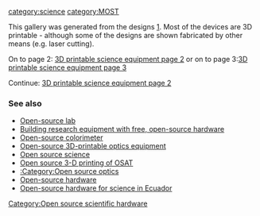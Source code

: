 {{MOST}}
[[category:science]]
[[category:MOST]]

[[Category:Open source scientific hardware]]

This gallery was generated from the designs [http://www.thingiverse.com/jpearce/collections/open-source-scientific-tools]. Most of the devices are 3D printable - although some of the designs are shown fabricated by other means (e.g. laser cutting).

On to page 2: [[3D printable science equipment page 2]] or on to page 3:[[3D printable science equipment page 3]]

{{Gallery
|width=180
|height=135
|title=3D printable science equipment
|
lines=4

|Image:FU76H53HAQ3DHQ1.LARGE.jpg|[http://www.instructables.com/id/DIY-BioPrinter/ DIY BioPrinter]
|Image:BiropetteRack.jpg|[http://www.thingiverse.com/thing:257254 Rack for Biropettes, Customizable]
|Image:BiropettePipette.jpg|[http://www.thingiverse.com/thing:255519 Biropette: customisable, high precision pipette]
|Image:CellStruder2.jpg|[http://www.thingiverse.com/thing:251647 CellStruder v2]
|Image:CellStruder1.jpg|[http://www.thingiverse.com/thing:109040 CellStruder v1]
|Image:WindAnemometer.jpg|[http://www.thingiverse.com/thing:245025 Wind direction anemometer]
|Image:SlideHolder.jpg|[http://www.thingiverse.com/thing:243580 Zeiss Slide Holder]
|Image:Windgauge.jpg|[http://www.thingiverse.com/thing:241608 Wind gauge]
|Image:Motormount.jpg |[http://www.thingiverse.com/thing:208430 Stage axis - with parametric motor mount]
|Image:3axisManiupulator.jpg |[http://www.thingiverse.com/thing:239105 Parametric 3 axis manipulator - optional servo mounts]
|Image:CuvetteAdaptor.jpg |[http://www.thingiverse.com/thing:237237 Customizable Cuvette Adaptor]
|Image:WaterVenturi.jpg |[http://www.thingiverse.com/thing:236096 Water Venturi]
|Image:HumiditySensorEnclosure.jpg |[http://www.thingiverse.com/thing:230888 Humidity Sensor Enclosure for Arduino Pro Mini]
|Image:WindGauge.jpg |[http://www.thingiverse.com/thing:229975 wind gauge]
|Image:SyringePump.jpg |[http://www.thingiverse.com/thing:210756 Syringe pump 0.3 ml intradermal]
|Image:ElectricalCompressor.jpg |[http://www.thingiverse.com/thing:205373 Electrical Compressor]
|Image:HoseClamp.jpg |[http://www.thingiverse.com/thing:204237 Hose clamp - smooth regulation]
|Image:FishEyeLensAdapter.jpg |[http://www.thingiverse.com/thing:203518 Cheap microscope fish eye lens adapter]
|Image:ModularStageAxis.jpg |[http://www.thingiverse.com/thing:203734 Modular stage axis, manual]
|Image:CaliperAddOn.jpg |[http://www.thingiverse.com/thing:202595 Caliper add-on for Westcott Stainless Steel Ruler]
|Image:WallPlateWithMicroplateStand.jpg |[http://www.thingiverse.com/thing:201772 Well-Plate/Microplate Stand (Fixed, 30-degree angle)]
|Image:TippingBucket.jpg |[http://www.thingiverse.com/thing:85045 Tipping Bucket]
|Image:RainMeter.jpg |[http://www.thingiverse.com/thing:13383 Rain meter]
|Image:StirplateParts.jpg |[http://www.thingiverse.com/thing:198838 Stirplate Parts]
|Image:Tweezers.jpg |[www.thingiverse.com/thing:196929 Tweezers or forceps with round end]
|Image:MicrocentrifugeTubes.jpg |[http://www.thingiverse.com/thing:196526 Microcentrifuge tubes Multi-decapper]
|Image:BiometraPCRMachineReplacementTabs.jpg |[http://www.thingiverse.com/thing:3632 Replacement Tabs for Biometra PCR Machine]
|Image:96WellMicrotiterPlate.jpg |[http://www.thingiverse.com/thing:11621 Standard 96-well microtiter plate]
|Image:ReplacementCombforBioRadMiniProtean.jpg |[http://www.thingiverse.com/thing:196377 Replacement 1.5mm (15 wells) comb for Biorad mini-protean(R) western blotting setup]
|Image:AirTemperatureShield.jpg |[http://www.thingiverse.com/thing:193569 Fan Ventilated Air Temperature Shield 04]
|Image:Pyranometer.jpg |[http://www.thingiverse.com/thing:196191 Pyranometer]
|Image:MicroscopeToCameraAdapter.jpg |[http://www.thingiverse.com/thing:191647 Microscope adapter for Logitech web-cam lets you shoot video through your microscope]
|Image:VialRack.jpg |[http://www.thingiverse.com/thing:193073 Customizable vial rack with drain holes]
|Image:96WellPlate.jpg |[http://www.thingiverse.com/thing:193645 96-well plate]
|Image:ShadowBand.jpg |[http://www.thingiverse.com/thing:189726 Customizable Shadow Band]
|Image:CentrifugeAdapter.jpg |[http://www.thingiverse.com/thing:182679 Sorvall centrifuge adapter for 1.5ml eppendorf tubes]
|Image:2literBottleFilterInsert.jpg |[http://www.thingiverse.com/thing:184338 More 2 litre bottle filter inserts for a science project]
|Image:OscilloscopeWatchEnclosure.jpg |[http://www.thingiverse.com/thing:181812 Oscilloscope Watch Enclosure]
|Image:SteppedFunnel.jpg |[http://www.thingiverse.com/thing:181474 Stepped Funnel]
|Image:2AxisMirrorGalvanometer.jpg |[http://www.thingiverse.com/thing:179041 2 Axis Mirror Galvanometer]
|Image:MicroscopeAdapterForIPhone.jpg |[http://www.thingiverse.com/thing:178047 Microscope adapter for Apple iPhone 4 or 4s camera]
|Image:BioPrinterHead.jpg |[http://www.thingiverse.com/thing:176333 Triple lumen Bio-Printer head]
|Image:SmallSupportFunnel.jpg |[http://www.thingiverse.com/thing:174313 Small Support Funnel]
|Image:EmbeddedHeatingCoil.jpg |[http://www.thingiverse.com/thing:172642 Embedded Heating coil]
|Image:VialHolder.jpg |[http://www.thingiverse.com/thing:172145 Vial Holder]
|Image:TestTubeHolder.jpg |[http://www.thingiverse.com/thing:170299 Decorative Test Tube Holder as Pot (Plant Pot)]
|Image:CentrifugeTubeHolder.jpg |[http://www.thingiverse.com/thing:54578 15ml Conical Centrifuge Tube Holder]
|Image:CuvetteAdapter.jpg |[http://www.thingiverse.com/thing:165731 Spectronic 20 Cuvette Adapter]
|Image:LabPipette.jpg |[http://www.thingiverse.com/thing:159052 Laboratory Pipette]
|Image:HoseBarbAdapter.jpg |[http://www.thingiverse.com/thing:158717 Hose barb adapter and manifold]
|Image:Stevenson-screen.jpg |[http://www.thingiverse.com/thing:158039 Stevenson screen for weather station]
|Image:TestTubeRack.jpg |[http://www.thingiverse.com/thing:156110 Test tube rack for ground chilis]
|Image:ParametricProjectEnclosure.jpg |[http://www.thingiverse.com/thing:155001 Parametric and Customizable Project Enclosure]
|Image:Gel Comb 1mm.jpg |[http://www.thingiverse.com/thing:35844 16-well gel electrophoresis combs]
|Image:HoefferComb.jpg |[http://www.thingiverse.com/thing:64744 Hoeffer SE400 comb]
|Image:MagSeparationStand.jpg |[http://www.thingiverse.com/thing:66281 Magnetic separation stand]
|Image:TubeSupportPlateHolder.jpg |[http://www.thingiverse.com/thing:153224 Tube support/plate holder]
|Image:PipetteHolderHigher.jpg |[http://www.thingiverse.com/thing:153334 Hanging Pipette Holder]
|Image:OpenFuge.jpg |[http://www.thingiverse.com/thing:151406 OpenFuge]
|Image:TestTubeRack2.jpg |[http://www.thingiverse.com/thing:149010 Test tube rack]
|Image:MiniSpectrometer.jpg |[http://www.thingiverse.com/thing:148270 Open Mini Spectrometer]
|Image:TemperatureControllerCase.jpg |[http://www.thingiverse.com/thing:119443 Open Source Temperature Controller Case]
|Image:BoxForOutdoorTempHumidSensor.jpg |[http://www.thingiverse.com/thing:146132 Vented and shaded box for outdoor temp and humidity sensors]
|Image:WeatherStation.jpg |[http://www.thingiverse.com/thing:144665 Weather station]
|Image:NewtonianTelescope.jpg |[http://www.thingiverse.com/thing:13231 Printonian - Printable Newtonian Telescope]
|Image:MobileSpectrometer.jpg |[http://www.thingiverse.com/thing:125904 PublicLaboratory Mobile Spectrometer v4.0]
|Image:Ellipsometer.jpg |[http://www.thingiverse.com/thing:103972 Homemade Ellipsometer]
|Image:GelElectrophoresisWellComb.jpg |[http://www.thingiverse.com/thing:122520 Gel Electrophoresis Well Comb]
|Image:MobileSpectrometer3-1.jpg |[http://www.thingiverse.com/thing:116610 PublicLaboratory Mobile Spectrometer v3.1]
|Image:CentrifugeRack.jpg |[http://www.thingiverse.com/thing:116078 Centrifuge rack]
|Image:FreezerBoxTubeHolder.jpg |[http://www.thingiverse.com/thing:109047 Freezer Box Tube Holders]
|Image:PerforatedCylindricalPlate.jpg |[http://www.thingiverse.com/thing:105723 Customizable Perforated Cylindrical Plate]
|Image:PCRcartridge.jpg |[http://www.thingiverse.com/thing:24479 PCR cartridge (cylindrical reaction chamber)]
|Image:AgarPlate.jpg |[http://www.thingiverse.com/thing:24383 Agar plate]
|Image:3DprintingBook.jpg |[http://www.thingiverse.com/thing:91556 Free Book: "LOW-COST 3D PRINTING FOR SCIENCE, EDUCATION & SUSTAINABLE DEVELOPMENT"]
|Image:QuickFluidFilters.jpg |[http://www.thingiverse.com/thing:27933 Making quick fluid filters ]
|Image:MicroscopePhoneAdapter.jpg |[http://www.thingiverse.com/thing:59344 Universal Microscope Phone Adapter]
|Image:FrozenSectionPlatform.jpg |[http://www.thingiverse.com/thing:102156 Frozen Section Platform]
|Image:KiwiHobbyHelper.jpg |[http://www.thingiverse.com/thing:101991 Folding Kiwi Hobby Helper ]
|Image:TubeKwalusMicroscope.jpg |[http://www.thingiverse.com/thing:94315 Parametric Tube for Kwalus' Microscope]
|Image:MicroscopeSmartphoneAdapter.jpg |[http://www.thingiverse.com/thing:92355 A Printable Microscope Smartphone Adapter]
|Image:LockingTweezers.jpg |[http://www.thingiverse.com/thing:92541 Locking (cross) tweezers]
|Image:MicroscopePlaten.jpg |[http://www.thingiverse.com/thing:91417 Microscope Platen]
|Image:HoseClamp2.jpg |[http://www.thingiverse.com/thing:28447 Hose Clamp - Pinch Valve]
|Image:MagSeparationStand2.jpg |[http://www.thingiverse.com/thing:90644 Mk 6 Magnetic Separation Stand]
|Image:MicrocentrifugeTubeIceRack.jpg |[http://www.thingiverse.com/thing:60412 Modular Microcentrifuge Tube Ice Rack System]
|Image:RecyclingPipetteStand.jpg |[http://www.thingiverse.com/thing:91209 Recycling Pipette Stand]
|Image:VolumeStrawPipette.jpg |[http://www.thingiverse.com/thing:74502 Adjustable Volume Straw Pipette (simpler plunger)]
|Image:MicroscopeFocusLock.jpg|[http://www.thingiverse.com/thing:85698 A Printable Microscope Focus Lock Upgrade]
|Image:Lidar3Dscanner.jpg|[http://www.thingiverse.com/thing:86042 VirtuRange LIDAR 3D-Scanner]
|Image:StevensonScreen.jpg|[http://www.thingiverse.com/thing:83969 Stevenson screen for wireless meteorological sensor]
|Image:LasercutTubeRack.jpg|[http://www.thingiverse.com/thing:80442 Lasercut test tubes rack]
|Image:MagneticRackTubes.jpg|[http://www.thingiverse.com/thing:79424 Magnetic Rack for 8, 1.5mL Tubes]
|Image:96wellPlate.jpg|[http://www.thingiverse.com/thing:79430 96 well plate / 0.2 mL strip tube Magnet Rack]
|Image:EppendorfTube.jpg|[http://www.thingiverse.com/thing:49398 Eppendorf tube 1,5 ml rack snap-together module]
|Image:15-50mLtubeRack.jpg|[http://www.thingiverse.com/thing:79529 Combination 15 and 50mL Tube Rack]



<!-- NOTE -- new page for overflow is here: [[3D printable science equipment page 2]] Start at Page 10 of Scientific Tools www.thingiverse.com/jpearce/collections/open-source-scientific-tools/page:8 -->



}}<noinclude>

Continue: [[3D printable science equipment page 2]]
===See also===
* [[Open-source lab]]
* [[Building research equipment with free, open-source hardware]]
* [[Open-source colorimeter]]
* [[Open-source 3D-printable optics equipment]]
* [[Open source science]]
* [[Open source 3-D printing of OSAT]]
* [[:Category:Open source optics ]]
* [[Open-source hardware]]
* [[Open-source hardware for science in Ecuador]]